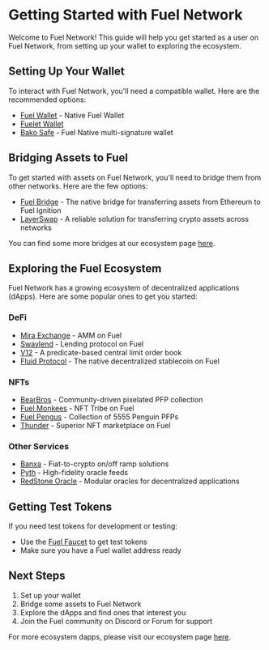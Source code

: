 # Getting Started with Fuel Network

Welcome to Fuel Network! This guide will help you get started as a user on Fuel Network, from setting up your wallet to exploring the ecosystem.

## Setting Up Your Wallet

To interact with Fuel Network, you'll need a compatible wallet. Here are the recommended options:

- [Fuel Wallet](/wallet/install) - Native Fuel Wallet
- [Fuelet Wallet](https://fuelet.app/)
- [Bako Safe](https://www.bako.global/) - Fuel Native multi-signature wallet

## Bridging Assets to Fuel

To get started with assets on Fuel Network, you'll need to bridge them from other networks. Here are the few options:

- [Fuel Bridge](https://app.fuel.network/) - The native bridge for transferring assets from Ethereum to Fuel Ignition
- [LayerSwap](https://layerswap.io/) - A reliable solution for transferring crypto assets across networks

You can find some more bridges at our ecosystem page [here](https://app.fuel.network/ecosystem?tag=Bridge).

## Exploring the Fuel Ecosystem

Fuel Network has a growing ecosystem of decentralized applications (dApps). Here are some popular ones to get you started:

### DeFi

- [Mira Exchange](https://mira.ly/) - AMM on Fuel
- [Swaylend](https://swaylend.com/) - Lending protocol on Fuel
- [V12](https://v12.trade/) - A predicate-based central limit order book
- [Fluid Protocol](https://fluidprotocol.xyz/) - The native decentralized stablecoin on Fuel

### NFTs

- [BearBros](https://bearbrosnft.xyz/) - Community-driven pixelated PFP collection
- [Fuel Monkees](https://fuelmonkees.com/) - NFT Tribe on Fuel
- [Fuel Pengus](https://fuelpengus.com/) - Collection of 5555 Penguin PFPs
- [Thunder](https://thundernft.market/) - Superior NFT marketplace on Fuel

### Other Services

- [Banxa](https://banxa.com/) - Fiat-to-crypto on/off ramp solutions
- [Pyth](https://pyth.network/) - High-fidelity oracle feeds
- [RedStone Oracle](https://redstone.finance/) - Modular oracles for decentralized applications

## Getting Test Tokens

If you need test tokens for development or testing:

- Use the [Fuel Faucet](https://faucet.fuel.network/) to get test tokens
- Make sure you have a Fuel wallet address ready

## Next Steps

1. Set up your wallet
2. Bridge some assets to Fuel Network
3. Explore the dApps and find ones that interest you
4. Join the Fuel community on Discord or Forum for support

For more ecosystem dapps, please visit our ecosystem page [here](https://app.fuel.network/ecosystem).